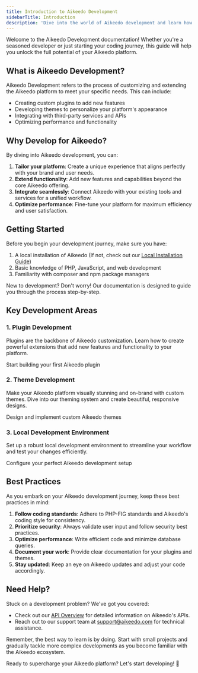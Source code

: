 ```yaml
---
title: Introduction to Aikeedo Development
sidebarTitle: Introduction
description: 'Dive into the world of Aikeedo development and learn how to extend, customize, and enhance your AI-powered platform.'
---
```


Welcome to the Aikeedo Development documentation! Whether you're a seasoned developer or just starting your coding journey, this guide will help you unlock the full potential of your Aikeedo platform.

## What is Aikeedo Development?

Aikeedo Development refers to the process of customizing and extending the Aikeedo platform to meet your specific needs. This can include:

- Creating custom plugins to add new features
- Developing themes to personalize your platform's appearance
- Integrating with third-party services and APIs
- Optimizing performance and functionality

## Why Develop for Aikeedo?

By diving into Aikeedo development, you can:

1. **Tailor your platform**: Create a unique experience that aligns perfectly with your brand and user needs.
2. **Extend functionality**: Add new features and capabilities beyond the core Aikeedo offering.
3. **Integrate seamlessly**: Connect Aikeedo with your existing tools and services for a unified workflow.
4. **Optimize performance**: Fine-tune your platform for maximum efficiency and user satisfaction.

## Getting Started

Before you begin your development journey, make sure you have:

1. A local installation of Aikeedo (If not, check out our [Local Installation Guide](/get-started/installation/local))
2. Basic knowledge of PHP, JavaScript, and web development
3. Familiarity with composer and npm package managers

<Note>
  New to development? Don't worry! Our documentation is designed to guide you through the process step-by-step.
</Note>

## Key Development Areas

### 1. Plugin Development

Plugins are the backbone of Aikeedo customization. Learn how to create powerful extensions that add new features and functionality to your platform.

<Card title="Plugin Development Guide" icon="puzzle-piece" href="/development/plugins/development-guide">
  Start building your first Aikeedo plugin
</Card>

### 2. Theme Development

Make your Aikeedo platform visually stunning and on-brand with custom themes. Dive into our theming system and create beautiful, responsive designs.

<Card title="Theme Development Guide" icon="paintbrush" href="/development/themes/development-guide">
  Design and implement custom Aikeedo themes
</Card>

### 3. Local Development Environment

Set up a robust local development environment to streamline your workflow and test your changes efficiently.

<Card title="Local Development Guide" icon="laptop-code" href="/development/local-development-guide">
  Configure your perfect Aikeedo development setup
</Card>

## Best Practices

As you embark on your Aikeedo development journey, keep these best practices in mind:

1. **Follow coding standards**: Adhere to PHP-FIG standards and Aikeedo's coding style for consistency.
2. **Prioritize security**: Always validate user input and follow security best practices.
3. **Optimize performance**: Write efficient code and minimize database queries.
4. **Document your work**: Provide clear documentation for your plugins and themes.
5. **Stay updated**: Keep an eye on Aikeedo updates and adjust your code accordingly.

## Need Help?

Stuck on a development problem? We've got you covered:

- Check out our [API Overview](/development/api/overview) for detailed information on Aikeedo's APIs.
- Reach out to our support team at [support@aikeedo.com](mailto:support@aikeedo.com) for technical assistance.

<Tip>
  Remember, the best way to learn is by doing. Start with small projects and gradually tackle more complex developments as you become familiar with the Aikeedo ecosystem.
</Tip>

Ready to supercharge your Aikeedo platform? Let's start developing! 🚀